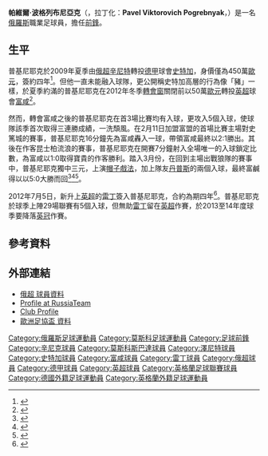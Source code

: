 {{noteta|G1=uefa|G2=俄超|G3=德甲|G4=英超
|T=zh-hans:帕維爾‧波格列布尼亞克;zh-hk:帕維爾‧普基尼耶克;zh-tw:帕維爾‧波格列布尼亞克;
|1=zh-hans:波格列布尼亞克;zh-hk:普基尼耶克;zh-tw:波格列布尼亞克;
}}
{{Infobox football biography 2
| playername          = 帕維爾‧波格列布尼亞克<br />''Pavel Pogrebnyak''
| image       = SM-Tosno (11).jpg
| fullname            = Pavel Viktorovich Pogrebnyak
| height              = {{height|m=1.88}}
| nickname            = ''Po''
| dateofbirth         = {{Birth date and age|1983|11|8|mf=y}} 
| cityofbirth         = [[莫斯科|莫斯科]]
| countryofbirth      = [[蘇聯|蘇聯]]
| currentclub = 
| clubnumber  = 
| position            = [[前鋒_(足球)|前鋒]]
| youthyears          = 1989-2002
| youthclubs          = [[莫斯科斯巴達|莫斯科斯巴達]]
| years1              = 2002−2005
| clubs1              = [[莫斯科斯巴達|莫斯科斯巴達]]
| caps1               = 18
| goals1              = 2
| years2              = 2003
| clubs2              = → [[加里寧格勒波羅的海足球俱樂部|加里寧格勒波羅的海]]
| caps2               = 40
| goals2              = 15
| years3              = 2004
| clubs3              = → [[希姆基足球會|希姆基]]
| caps3               = 12
| goals3              = 6
| years4              = 2005
| clubs4              = → [[雅羅斯拉夫爾辛尼克足球俱樂部|雅羅斯拉夫爾辛歷克]]
| caps4               = 23
| goals4              = 4
| years5              = 2006
| clubs5              = [[托木斯克湯姆足球會|托木斯克湯姆]]
| caps5               = 26
| goals5              = 13
| years6              = 2007−2009
| clubs6              = [[辛尼特|辛尼特]]
| caps6               = 58
| goals6              = 22
| years7              = 2009−2012
| clubs7              = [[斯圖加特足球俱樂部|史特加]]
| caps7               = 68
| goals7              = 15
| years8              = 2012
| clubs8              = [[富勒姆足球俱樂部|富咸]]
| caps8               = 12
| goals8              = 6
| years9              = 2012−2015
| clubs9              = [[雷丁足球俱乐部|雷丁]]
| caps9   = 93
| goals9  = 24
| years10 = 2015–2018    
| clubs10 = [[莫斯科戴拿模|莫斯科戴拿模]]
| caps10  =  25 
| goals10 = 1
| years11 = 2018       | clubs11 = [[杜斯奴足球會|杜斯奴]]                                      | caps11 =  6  | goals11 = 3
| years12 = 2018–2021 | clubs12 = [[烏拉爾足球俱樂部|烏拉爾]]            | caps12 = 45  | goals12 = 10
| nationalyears1      = 2006−2012
| nationalteam1       = [[俄羅斯國家足球隊|俄羅斯]]
| nationalcaps1       = 33
| nationalgoals1      = 8
| club-update         = 2019年3月17日 
| nationalteam-update = 2013年9月20日
}}
{{中文譯名
| english    = Pavel '''Pogrebnyak'''
| putonghua  = 波格列布尼亞克<br />波格里布尼亞克<small>（[[UEFA|uefa.com]]）</small><ref>[http://cn.uefa.com/competitions/supercup/fixturesresults/round=15281/match=302814/index.html UEFA：波格里布尼亞克] {{Wayback|url=http://cn.uefa.com/competitions/supercup/fixturesresults/round=15281/match=302814/index.html |date=20080901011633 }}</ref>
| taiwan     = 波格里布尼亞克
| cantonese  = 普基尼耶克<small>（[[香港有線電視體育平台|有線]]、[[星島日報|星島日報]]）</small><br />普格恩耶克<small>（[[蘋果日報_(香港)|蘋果日報]]、[[東方日報_(香港)|東方日報]]、<br />[[太陽報_(香港)|太陽報]]、[[Goal.com|Goal.com]]、<br />[[澳門彩票|澳門彩票]]、[[now寬頻電視體育平台|nowSports]]）</small><br />普基比耶<small>（[[明報|明報]]）</small><ref>[http://soccer.mingpao.com/cfm/Database5.cfm?ChampionID=1&TeamID=618&PlayerID=9861 明報：普基比耶]{{dead link|date=2018年2月 |bot=InternetArchiveBot |fix-attempted=yes }}</ref>
|}}
'''帕維爾‧波格列布尼亞克'''（{{lang-ru|'''Павел Викторович Погребняк'''}}，拉丁化：'''Pavel Viktorovich Pogrebnyak'''，{{bd|1983年|11月8日|catidx=Pogrebnyak, Pavel}}）是一名[[俄羅斯|俄羅斯]]職業足球員，擔任[[前鋒_(足球)|前鋒]]。

== 生平 ==
普基尼耶克於2009年夏季由[[俄超|俄超]][[辛尼特|辛尼特]]轉投[[德甲|德甲]]球會[[斯圖加特足球俱樂部|史特加]]，身價僅為450萬[[歐元|歐元]]，簽約四年<ref>{{cite news |language=en |url=http://www.dfo.cn/dfo/show.asp?id=9516 |title=戈麥斯接班人終於敲定 澤尼特殺手加盟 |publisher=德國足球在線 |date=2009-08-02 |accessdate=2009-08-03 }}{{dead link|date=2018年2月 |bot=InternetArchiveBot |fix-attempted=yes }}</ref>。但他一直未能融入球隊，更公開稱史特加高層的行為像「豬」一樣，於夏季約滿的普基尼耶克在2012年冬季[[轉會窗|轉會窗]]關閉前以50萬[[歐元|歐元]]轉投[[英超|英超]]球會[[富勒姆足球俱樂部|富咸]]<ref>{{cite news |language=zh-hans |url=http://dfo.cn/dfo/show.asp?id=12037 |title=俄羅斯中鋒轉戰英超 怒斥斯圖加特高層 |publisher=德國足球在線 |date=2012-02-01 |accessdate=2012-02-08}}</ref>。

然而，轉會富咸之後的普基尼耶克在首3場比賽均有入球，更攻入5個入球，使球隊該季首次取得三連勝成績，一洗頹風。在2月11日加盟富盟的首場比賽主場對史篤城的賽事，普基尼耶克16分鐘先為富咸轟入一球，帶領富咸最終以2:1勝出。其後在作客昆士柏流浪的賽事，普基尼耶克在開賽7分鐘射入全場唯一的入球鎖定比數，為富咸以1:0取得寶貴的作客勝利。踏入3月份，在回到主場出戰狼隊的賽事中，普基尼耶克獨中三元，上演[[帽子戲法|帽子戲法]]，加上隊友[[丹普斯|丹普斯]]的兩個入球，最終富鹹得以以5:0大勝而回<ref>{{cite news|title=英超第27輪最佳陣容|url=http://soccer.sina.com.hk/news/6/2/1/2202331/1.html|accessdate=2012-03-20|newspaper=新浪體育|language=zh-hant|date=2012-03-06|archive-date=2012-05-09|archive-url=https://web.archive.org/web/20120509232556/http://soccer.sina.com.hk/news/6/2/1/2202331/1.html|dead-url=no}}</ref><ref>{{cite news|language=en|title=Match: Fulham v Wolverhampton Wanderers - Barclays Premier League - ESPN Soccernet|url=http://soccernet.espn.go.com/match?id=318045&cc=4716|accessdate=2012-03-20|newspaper=ESPN Soccernet|date=2012-03-04|archive-date=2012-03-07|archive-url=https://web.archive.org/web/20120307033342/http://soccernet.espn.go.com/match?id=318045&cc=4716|dead-url=no}}</ref><ref>{{cite news|title=英超富咸5:0大勝狼隊 |language=zh-hant|url=http://soccer.sina.com.hk/news/6/2/2/2202086/1.html|accessdate=2012-03-20|newspaper=星島日報|date=2012-03-05}}</ref>。

2012年7月5日，新升上[[英超|英超]]的[[雷丁足球俱乐部|雷丁]]簽入普基尼耶克，合約為期四年<ref>{{cite news |language=en |url=http://www.bbc.co.uk/sport/0/football/18552088 |title=Pavel Pogrebnyak completes Reading move |publisher='[[BBC_Sport|BBC Sport]]'' |date=2013-07-05 |accessdate=2013-09-20 |archive-date=2015-09-01 |archive-url=https://web.archive.org/web/20150901160500/http://www.bbc.co.uk/sport/0/football/18552088 |dead-url=no }}</ref>。普基尼耶克於球季上陣29場聯賽有5個入球，但無助[[雷丁足球俱乐部|雷丁]]留在[[英超|英超]]作賽，於2013至14年度球季要降落[[英冠|英冠]]作賽。

== 參考資料 ==
{{reflist}}

== 外部連結 ==
* [https://web.archive.org/web/20090123141459/http://rfpl.org/clubs.shtml?team=41&act=players&id=1316&year=2006 俄超 球員資料] {{ru icon}}
* [http://rusteam.permian.ru/players/pogrebnyak.html Profile at RussiaTeam] {{Wayback|url=http://rusteam.permian.ru/players/pogrebnyak.html |date=20090131013848 }} {{ru icon}}
* [https://web.archive.org/web/20081216092239/http://www.fc-zenit.ru/eng/person.phtml?id=251 Club Profile]  {{en icon}}
* [http://www.uefa.com/competitions/uefacup/index.html 歐洲足協盃 資料] {{Wayback|url=http://www.uefa.com/competitions/uefacup/index.html |date=20060204124936 }} {{en icon}}

{{DEFAULTSORT:Pogrebnyak, Pavel}}
[[Category:俄羅斯足球運動員|Category:俄羅斯足球運動員]]
[[Category:莫斯科足球運動員|Category:莫斯科足球運動員]]
[[Category:足球前鋒|Category:足球前鋒]]
[[Category:辛尼克球員|Category:辛尼克球員]]
[[Category:莫斯科斯巴達球員|Category:莫斯科斯巴達球員]]
[[Category:澤尼特球員|Category:澤尼特球員]]
[[Category:史特加球員|Category:史特加球員]]
[[Category:富咸球員|Category:富咸球員]]
[[Category:雷丁球員|Category:雷丁球員]]
[[Category:俄超球員|Category:俄超球員]]
[[Category:德甲球員|Category:德甲球員]]
[[Category:英超球員|Category:英超球員]]
[[Category:英格蘭足球聯賽球員|Category:英格蘭足球聯賽球員]]
[[Category:德國外籍足球運動員|Category:德國外籍足球運動員]]
[[Category:英格蘭外籍足球運動員|Category:英格蘭外籍足球運動員]]